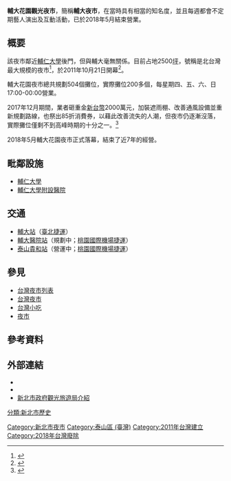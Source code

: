 {{expand|time=2013-08-26T17:20:37+00:00}}
{{Infobox retail market
| retail_market_name = 輔大花園觀光夜市
| image              = 輔大花園觀光夜市.JPG
| image_width        = 200px
| floor_area         = 2500[[坪|坪]]
| parking            = 
| tel                = 
| caption            = 輔大花園觀光夜市
| number_of_tenants  = 共規劃504個攤位，實際攤位200多個攤位
| location           = [[臺灣|臺灣]][[新北市|新北市]][[泰山區_(新北市)|泰山區]]新北大道六段100號
| environment_type   = [[夜市|夜市]]
}}
{{about|一個位於[[新北市|新北市]][[泰山區_(新北市)|泰山區]]的觀光型[[夜市|夜市]]|與“花園夜市”同名的其他主题|花園夜市 (消歧義)}}
'''輔大花園觀光夜市'''，簡稱'''輔大夜市'''，在當時具有相當的知名度，並且每週都會不定期藝人演出及互動活動，已於2018年5月結束營業。

==概要==
該夜市鄰近[[輔仁大學|輔仁大學]]後門，但與輔大毫無關係。目前占地2500[[坪|坪]]，號稱是北台灣最大規模的夜市<ref>{{Cite web |url=http://www.ettoday.net/news/20130817/258247.htm |title=回來了！北台灣最大　輔大花園夜市18日重新開幕 |access-date=2013-08-26 |archive-date=2013-08-21 |archive-url=https://web.archive.org/web/20130821043653/http://www.ettoday.net/news/20130817/258247.htm |dead-url=no }}</ref>，於2011年10月21日開幕<ref>{{Cite web |url=http://travel.udn.com/mag/travel/storypage.jsp?f_ART_ID=47131 |title=台北／輔大花園夜市有吃有逛，有正妹！ |access-date=2013-08-26 |archive-url=https://web.archive.org/web/20140115130044/http://travel.udn.com/mag/travel/storypage.jsp?f_ART_ID=47131 |archive-date=2014-01-15 |dead-url=yes }}</ref>。

輔大花園夜市總共規劃504個攤位，實際攤位200多個，每星期四、五、六、日 17:00-00:00營業。

2017年12月期間，業者砸重金[[新台幣|新台幣]]2000萬元，加裝遮雨棚、改善通風設備並重新規劃路線，也祭出85折消費券，以藉此改善流失的人潮，但夜市仍逐漸沒落，實際攤位僅剩不到高峰時期的十分之一。<ref>{{Cite web |url=https://www.ettoday.net/news/20180505/1163661.htm |title=2500坪僅30攤養蚊子 在地人曝4點倒閉原因 |access-date=2020-03-26 |archive-date=2020-03-26 |archive-url=https://web.archive.org/web/20200326155941/https://www.ettoday.net/news/20180505/1163661.htm |dead-url=no }}</ref>

2018年5月輔大花園夜市正式落幕，結束了近7年的經營。

==毗鄰設施==
*[[輔仁大學|輔仁大學]]
*[[輔仁大學附設醫院|輔仁大學附設醫院]]

==交通==
*[[輔大站|輔大站]]（[[臺北捷運|臺北捷運]]）
*[[輔大醫院站|輔大醫院站]]（規劃中；[[桃園國際機場捷運|桃園國際機場捷運]]）
*[[泰山貴和站|泰山貴和站]]（營運中；[[桃園國際機場捷運|桃園國際機場捷運]]）

==參見==
* [[台灣夜市列表|台灣夜市列表]]
* [[台灣夜市|台灣夜市]]
* [[台灣小吃|台灣小吃]]
* [[夜市|夜市]]

==參考資料==
<references/>

==外部連結==
* {{Official|http://www.xn--54qv4l1wbgb465b1x5dplkxlk.tw/}}
* {{Facebook|fju.garden}}
* [http://tour.ntpc.gov.tw/page.aspx?wtp=1&wnd=138&id=134efbfc81c000003846 新北市政府觀光旅遊局介紹]{{dead link|date=2018年4月 |bot=InternetArchiveBot |fix-attempted=yes }}

[[Category:新北市夜市|Category:新北市夜市]]
[[Category:泰山區_(臺灣)|Category:泰山區 (臺灣)]]
[[Category:2011年台灣建立|Category:2011年台灣建立]]
[[Category:2018年台灣廢除|Category:2018年台灣廢除]]
[[分類:新北市歷史|分類:新北市歷史]]